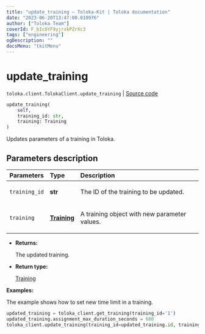 ```yaml
---
title: "update_training — Toloka-Kit | Toloka documentation"
date: "2023-06-20T13:47:00.010976"
author: ["Toloka Team"]
coverId: F_bIcOYF9yjrxkPZrXc3
tags: ["engineering"]
ogDescription: ""
docsMenu: "tkitMenu"
---
```


# update_training

`toloka.client.TolokaClient.update_training` | [Source code](https://github.com/Toloka/toloka-kit/blob/v1.2.0/src/client/__init__.py#L2122)

```python
update_training(
    self,
    training_id: str,
    training: Training
)
```

Updates parameters of a training in Toloka.

## Parameters description

| Parameters | Type | Description |
| :----------| :----| :-----------|
`training_id`|**str**|<p>The ID of the training to be updated.</p>
`training`|**[Training](/docs/toloka-kit/reference/toloka.client.training.Training)**|<p>A training object with new parameter values.</p>

* **Returns:**

  The updated training.

* **Return type:**

  [Training](/docs/toloka-kit/reference/toloka.client.training.Training)

**Examples:**

The example shows how to set new time limit in a training.

```python
updated_training = toloka_client.get_training(training_id='1')
updated_training.assignment_max_duration_seconds = 600
toloka_client.update_training(training_id=updated_training.id, training=updated_training)
```
